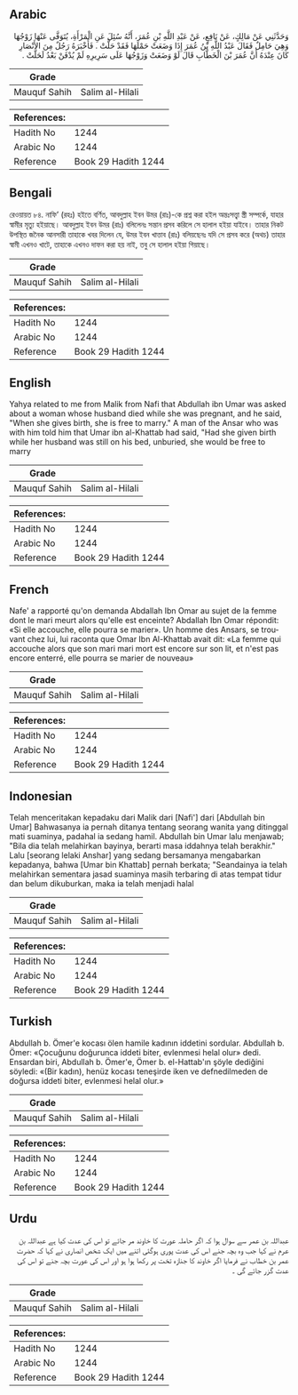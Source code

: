 ## Arabic

<div
  dir="rtl"
  lang="ar"
  style={{ fontSize: "larger", backgroundColor: "#f8f9fa", padding: 20 }}
>
  وَحَدَّثَنِي عَنْ مَالِكٍ، عَنْ نَافِعٍ، عَنْ عَبْدِ اللَّهِ بْنِ عُمَرَ،
  أَنَّهُ سُئِلَ عَنِ الْمَرْأَةِ، يُتَوَفَّى عَنْهَا زَوْجُهَا وَهِيَ حَامِلٌ
  فَقَالَ عَبْدُ اللَّهِ بْنُ عُمَرَ إِذَا وَضَعَتْ حَمْلَهَا فَقَدْ حَلَّتْ ‏.‏
  فَأَخْبَرَهُ رَجُلٌ مِنَ الأَنْصَارِ كَانَ عِنْدَهُ أَنَّ عُمَرَ بْنَ
  الْخَطَّابِ قَالَ لَوْ وَضَعَتْ وَزَوْجُهَا عَلَى سَرِيرِهِ لَمْ يُدْفَنْ
  بَعْدُ لَحَلَّتْ ‏.‏
</div>
<div style={{ backgroundColor: "#f8f9fa", padding: 20, marginBottom: 10 }}>
  <table>
    <thead>
      <tr>
        <th>Grade</th>
        <th></th>
      </tr>
    </thead>
    <tbody>
      <tr>
        <td>Mauquf Sahih</td>
        <td>Salim al-Hilali</td>
      </tr>
    </tbody>
  </table>
  <table>
    <thead>
      <tr>
        <th>References:</th>
        <th></th>
      </tr>
    </thead>
    <tbody>
      <tr>
        <td>Hadith No</td>
        <td>1244</td>
      </tr>
      <tr>
        <td>Arabic No</td>
        <td>1244</td>
      </tr>
      <tr>
        <td>Reference</td>
        <td>Book 29 Hadith 1244</td>
      </tr>
    </tbody>
  </table>
</div>

## Bengali

<div
  dir="ltr"
  lang="bn"
  style={{ fontSize: "larger", backgroundColor: "#f8f9fa", padding: 20 }}
>
  রেওয়ায়ত ৮৪. নাফি’ (রহঃ) হইতে বর্ণিত, আবদুল্লাহ ইবন উমর (রাঃ)-কে প্রশ্ন করা
  হইল অন্তঃসত্ত্বা স্ত্রী সম্পর্কে, যাহার স্বামীর মৃত্যু হইয়াছে। আবদুল্লাহ ইবন
  উমর (রাঃ) বলিলেনঃ সন্তান প্রসব করিলে সে হালাল হইয়া যাইবে। তাহার নিকট উপস্থিত
  জনৈক আনসারী তাহাকে খবর দিলেন যে, উমর ইবন খাত্তাব (রাঃ) বলিয়ছেনঃ যদি সে প্রসব
  করে (অথচ) তাহার স্বামী এখনও খাটে, তাহাকে এখনও দাফন করা হয় নাই, তবু সে হালাল
  হইয়া গিয়াছে।
</div>
<div style={{ backgroundColor: "#f8f9fa", padding: 20, marginBottom: 10 }}>
  <table>
    <thead>
      <tr>
        <th>Grade</th>
        <th></th>
      </tr>
    </thead>
    <tbody>
      <tr>
        <td>Mauquf Sahih</td>
        <td>Salim al-Hilali</td>
      </tr>
    </tbody>
  </table>
  <table>
    <thead>
      <tr>
        <th>References:</th>
        <th></th>
      </tr>
    </thead>
    <tbody>
      <tr>
        <td>Hadith No</td>
        <td>1244</td>
      </tr>
      <tr>
        <td>Arabic No</td>
        <td>1244</td>
      </tr>
      <tr>
        <td>Reference</td>
        <td>Book 29 Hadith 1244</td>
      </tr>
    </tbody>
  </table>
</div>

## English

<div
  dir="ltr"
  lang="en"
  style={{ fontSize: "larger", backgroundColor: "#f8f9fa", padding: 20 }}
>
  Yahya related to me from Malik from Nafi that Abdullah ibn Umar was asked
  about a woman whose husband died while she was pregnant, and he said, "When
  she gives birth, she is free to marry." A man of the Ansar who was with him
  told him that Umar ibn al-Khattab had said, "Had she given birth while her
  husband was still on his bed, unburied, she would be free to marry
</div>
<div style={{ backgroundColor: "#f8f9fa", padding: 20, marginBottom: 10 }}>
  <table>
    <thead>
      <tr>
        <th>Grade</th>
        <th></th>
      </tr>
    </thead>
    <tbody>
      <tr>
        <td>Mauquf Sahih</td>
        <td>Salim al-Hilali</td>
      </tr>
    </tbody>
  </table>
  <table>
    <thead>
      <tr>
        <th>References:</th>
        <th></th>
      </tr>
    </thead>
    <tbody>
      <tr>
        <td>Hadith No</td>
        <td>1244</td>
      </tr>
      <tr>
        <td>Arabic No</td>
        <td>1244</td>
      </tr>
      <tr>
        <td>Reference</td>
        <td>Book 29 Hadith 1244</td>
      </tr>
    </tbody>
  </table>
</div>

## French

<div
  dir="ltr"
  lang="fr"
  style={{ fontSize: "larger", backgroundColor: "#f8f9fa", padding: 20 }}
>
  Nafe' a rapporté qu'on demanda Abdallah Ibn Omar au sujet de la femme dont le
  mari meurt alors qu'elle est enceinte? Abdallah Ibn Omar répondit: «Si elle
  accouche, elle pourra se marier». Un homme des Ansars, se trouvant chez lui,
  lui raconta que Omar Ibn Al-Khattab avait dit: «La femme qui accouche alors
  que son mari mari mort est encore sur son lit, et n'est pas encore enterré,
  elle pourra se marier de nouveau»
</div>
<div style={{ backgroundColor: "#f8f9fa", padding: 20, marginBottom: 10 }}>
  <table>
    <thead>
      <tr>
        <th>Grade</th>
        <th></th>
      </tr>
    </thead>
    <tbody>
      <tr>
        <td>Mauquf Sahih</td>
        <td>Salim al-Hilali</td>
      </tr>
    </tbody>
  </table>
  <table>
    <thead>
      <tr>
        <th>References:</th>
        <th></th>
      </tr>
    </thead>
    <tbody>
      <tr>
        <td>Hadith No</td>
        <td>1244</td>
      </tr>
      <tr>
        <td>Arabic No</td>
        <td>1244</td>
      </tr>
      <tr>
        <td>Reference</td>
        <td>Book 29 Hadith 1244</td>
      </tr>
    </tbody>
  </table>
</div>

## Indonesian

<div
  dir="ltr"
  lang="id"
  style={{ fontSize: "larger", backgroundColor: "#f8f9fa", padding: 20 }}
>
  Telah menceritakan kepadaku dari Malik dari [Nafi'] dari [Abdullah bin Umar]
  Bahwasanya ia pernah ditanya tentang seorang wanita yang ditinggal mati
  suaminya, padahal ia sedang hamil. Abdullah bin Umar lalu menjawab; "Bila dia
  telah melahirkan bayinya, berarti masa iddahnya telah berakhir." Lalu [seorang
  lelaki Anshar] yang sedang bersamanya mengabarkan kepadanya, bahwa [Umar bin
  Khattab] pernah berkata; "Seandainya ia telah melahirkan sementara jasad
  suaminya masih terbaring di atas tempat tidur dan belum dikuburkan, maka ia
  telah menjadi halal
</div>
<div style={{ backgroundColor: "#f8f9fa", padding: 20, marginBottom: 10 }}>
  <table>
    <thead>
      <tr>
        <th>Grade</th>
        <th></th>
      </tr>
    </thead>
    <tbody>
      <tr>
        <td>Mauquf Sahih</td>
        <td>Salim al-Hilali</td>
      </tr>
    </tbody>
  </table>
  <table>
    <thead>
      <tr>
        <th>References:</th>
        <th></th>
      </tr>
    </thead>
    <tbody>
      <tr>
        <td>Hadith No</td>
        <td>1244</td>
      </tr>
      <tr>
        <td>Arabic No</td>
        <td>1244</td>
      </tr>
      <tr>
        <td>Reference</td>
        <td>Book 29 Hadith 1244</td>
      </tr>
    </tbody>
  </table>
</div>

## Turkish

<div
  dir="ltr"
  lang="tr"
  style={{ fontSize: "larger", backgroundColor: "#f8f9fa", padding: 20 }}
>
  Abdullah b. Ömer'e kocası ölen hamile kadının iddetini sordular. Abdullah b.
  Ömer: «Çocuğunu doğurunca iddeti biter, evlenmesi helal olur» dedi. Ensardan
  biri, Abdullah b. Ömer'e, Ömer b. el-Hattab'ın şöyle dediğini söyledi: «(Bir
  kadın), henüz kocası teneşirde iken ve defnedilmeden de doğursa iddeti biter,
  ev­lenmesi helal olur.»
</div>
<div style={{ backgroundColor: "#f8f9fa", padding: 20, marginBottom: 10 }}>
  <table>
    <thead>
      <tr>
        <th>Grade</th>
        <th></th>
      </tr>
    </thead>
    <tbody>
      <tr>
        <td>Mauquf Sahih</td>
        <td>Salim al-Hilali</td>
      </tr>
    </tbody>
  </table>
  <table>
    <thead>
      <tr>
        <th>References:</th>
        <th></th>
      </tr>
    </thead>
    <tbody>
      <tr>
        <td>Hadith No</td>
        <td>1244</td>
      </tr>
      <tr>
        <td>Arabic No</td>
        <td>1244</td>
      </tr>
      <tr>
        <td>Reference</td>
        <td>Book 29 Hadith 1244</td>
      </tr>
    </tbody>
  </table>
</div>

## Urdu

<div
  dir="rtl"
  lang="ur"
  style={{ fontSize: "larger", backgroundColor: "#f8f9fa", padding: 20 }}
>
  عبداللہ بن عمر سے سوال ہوا کہ اگر حاملہ عورت کا خاوند مر جائے تو اس کی عدت کیا
  ہے عبداللہ بن عرم نے کہا جب وہ بچہ جنے اس کی عدت پوری ہوگئی اتنے میں ایک شخص
  انصاری نے کہا کہ حضرت عمر بن خطاب نے فرمایا اگر خاوند کا جنازہ تخت پر رکھا ہوا
  ہو اور اس کی عورت بچہ جنے تو اس کی عدت گزر جائے گی ۔
</div>
<div style={{ backgroundColor: "#f8f9fa", padding: 20, marginBottom: 10 }}>
  <table>
    <thead>
      <tr>
        <th>Grade</th>
        <th></th>
      </tr>
    </thead>
    <tbody>
      <tr>
        <td>Mauquf Sahih</td>
        <td>Salim al-Hilali</td>
      </tr>
    </tbody>
  </table>
  <table>
    <thead>
      <tr>
        <th>References:</th>
        <th></th>
      </tr>
    </thead>
    <tbody>
      <tr>
        <td>Hadith No</td>
        <td>1244</td>
      </tr>
      <tr>
        <td>Arabic No</td>
        <td>1244</td>
      </tr>
      <tr>
        <td>Reference</td>
        <td>Book 29 Hadith 1244</td>
      </tr>
    </tbody>
  </table>
</div>
